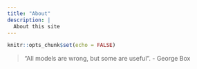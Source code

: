 ```yaml
---
title: "About"
description: |
  About this site
---
```


```r
knitr::opts_chunk$set(echo = FALSE)
```

> "All models are wrong, but some are useful". 
> - George Box
